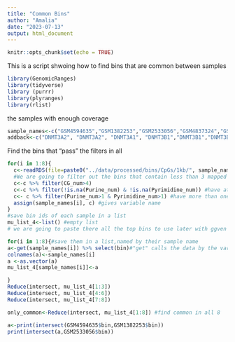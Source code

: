 ```yaml
---
title: "Common Bins"
author: "Amalia"
date: "2023-07-13"
output: html_document
---
```


```r
knitr::opts_chunk$set(echo = TRUE)
```
This is a script shwoing how to find bins that are common between samples
```r
library(GenomicRanges)
library(tidyverse)
library (purrr)
library(plyranges)
library(rlist)
```
the samples with enough coverage
```r
sample_names<-c("GSM4594635","GSM1382253","GSM2533056","GSM4837324","GSM1382256","GSM1545748","GSM748786","GSM748787")
addback<-c("DNMT3A2", "DNMT3A2", "DNMT3A1", "DNMT3B1","DNMT3B1","DNMT3B1","WT","WT") #I have to use these as names as well
```

Find the bins that "pass" the filters in all
```r
for(i in 1:8){
  c<-readRDS(file=paste0("../data/processed/bins/CpGs/1kb/", sample_names[i], ".RDS"))
  #We are going to filter out the bins that contain less than 3 mapped CG 
  c<-c %>% filter(CG_num>4)
  c<-c %>% filter(!is.na(Purine_num) & !is.na(Pyrimidine_num)) #have at least one from both
  c<- c %>% filter(Purine_num>1 & Pyrimidine_num>1) #have more than one for both
  assign(sample_names[i], c) #gives variable name
}
#save bin ids of each sample in a list 
mu_list_4<-list() #empty list
# we are going to paste there all the top bins to use later with ggven 

for(i in 1:8){#save them in a list,named by their sample name
a<-get(sample_names[i]) %>% select(bin)#"get" calls the data by the variable name
colnames(a)<-sample_names[i] 
a <-as.vector(a)
mu_list_4[sample_names[i]]<-a 

}
Reduce(intersect, mu_list_4[1:3])
Reduce(intersect, mu_list_4[4:6])
Reduce(intersect, mu_list_4[7:8])

only_common<-Reduce(intersect, mu_list_4[1:8]) #find common in all 8

a<-print(intersect(GSM4594635$bin,GSM1382253$bin))
print(intersect(a,GSM2533056$bin))

```

